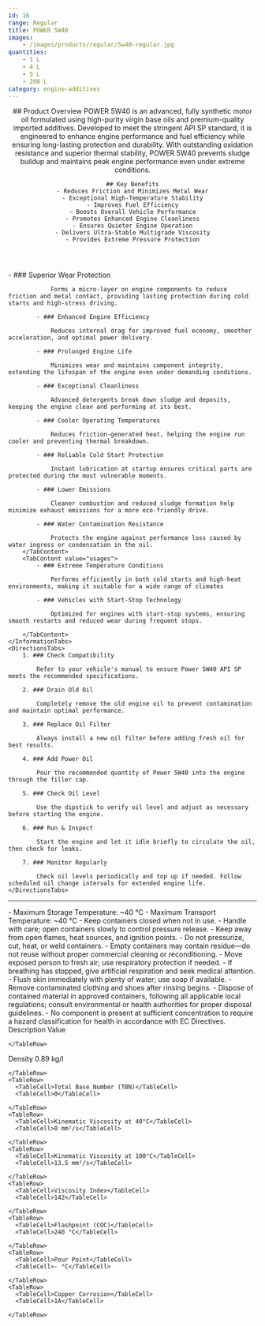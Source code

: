 ```yaml
---
id: 16
range: Regular
title: POWER 5W40
images:
    - /images/products/regular/5w40-regular.jpg
quantities:
    - 1 L
    - 4 L
    - 5 L
    - 208 L
category: engine-additives
---
```


<Header>
    ## Product Overview
    POWER 5W40 is an advanced, fully synthetic motor oil formulated using high-purity
    virgin base oils and premium-quality imported additives. Developed to meet the stringent
    API SP standard, it is engineered to enhance engine performance and fuel efficiency while
    ensuring long-lasting protection and durability. With outstanding oxidation resistance and
    superior thermal stability, POWER 5W40 prevents sludge buildup and maintains peak
    engine performance even under extreme conditions.


    ## Key Benefits
    - Reduces Friction and Minimizes Metal Wear
    - Exceptional High-Temperature Stability
    - Improves Fuel Efficiency
    - Boosts Overall Vehicle Performance
    - Promotes Enhanced Engine Cleanliness
    - Ensures Quieter Engine Operation
    - Delivers Ultra-Stable Multigrade Viscosity
    - Provides Extreme Pressure Protection

</Header>

<Section>
    <InformationTabs>
        <TabContent value="core">
            - ### Superior Wear Protection

                Forms a micro-layer on engine components to reduce friction and metal contact, providing lasting protection during cold starts and high-stress driving.

            - ### Enhanced Engine Efficiency

                Reduces internal drag for improved fuel economy, smoother acceleration, and optimal power delivery.

            - ### Prolonged Engine Life

                Minimizes wear and maintains component integrity, extending the lifespan of the engine even under demanding conditions.
    
            - ### Exceptional Cleanliness

                Advanced detergents break down sludge and deposits, keeping the engine clean and performing at its best.
    
            - ### Cooler Operating Temperatures

                Reduces friction-generated heat, helping the engine run cooler and preventing thermal breakdown.
    
            - ### Reliable Cold Start Protection

                Instant lubrication at startup ensures critical parts are protected during the most vulnerable moments. 
    
            - ### Lower Emissions

                Cleaner combustion and reduced sludge formation help minimize exhaust emissions for a more eco-friendly drive.
    
            - ### Water Contamination Resistance

                Protects the engine against performance loss caused by water ingress or condensation in the oil.
        </TabContent>
        <TabContent value="usages">
            - ### Extreme Temperature Conditions

                Performs efficiently in both cold starts and high-heat environments, making it suitable for a wide range of climates

            - ### Vehicles with Start-Stop Technology

                Optimized for engines with start-stop systems, ensuring smooth restarts and reduced wear during frequent stops.

        </TabContent>
    </InformationTabs>
    <DirectionsTabs>
        1. ### Check Compatibility
    
            Refer to your vehicle's manual to ensure Power 5W40 API SP meets the recommended specifications.
   
        2. ### Drain Old Oil
    
            Completely remove the old engine oil to prevent contamination and maintain optimal performance.
   
        3. ### Replace Oil Filter
    
            Always install a new oil filter before adding fresh oil for best results.
   
        4. ### Add Power Oil
    
            Pour the recommended quantity of Power 5W40 into the engine through the filler cap.
   
        5. ### Check Oil Level
    
            Use the dipstick to verify oil level and adjust as necessary before starting the engine.
   
        6. ### Run & Inspect
    
            Start the engine and let it idle briefly to circulate the oil, then check for leaks.
   
        7. ### Monitor Regularly
    
            Check oil levels periodically and top up if needed. Follow scheduled oil change intervals for extended engine life.
    </DirectionsTabs>
</Section>

***

<Section>
    <SafetyTabs>
        <TabContent value="handling">
            - Maximum Storage Temperature: ~40 °C
            - Maximum Transport Temperature: ~40 °C
            - Keep containers closed when not in use.
            - Handle with care; open containers slowly to control pressure release.
            - Keep away from open flames, heat sources, and ignition points.
            - Do not pressurize, cut, heat, or weld containers.
            - Empty containers may contain residue—do not reuse without proper commercial cleaning or reconditioning.
        </TabContent>
        <TabContent value="first-aid">
            - Move exposed person to fresh air; use respiratory protection if needed.
            - If breathing has stopped, give artificial respiration and seek medical attention.
            - Flush skin immediately with plenty of water; use soap if available.
            - Remove contaminated clothing and shoes after rinsing begins.
        </TabContent>
        <TabContent value="disposal">
            - Dispose of contained material in approved containers, following all applicable local regulations; consult environmental or health authorities for proper disposal guidelines.
        </TabContent>
        <TabContent value="hazardous">
            - No component is present at sufficient concentration to require a hazard classification for health in accordance with EC Directives.
        </TabContent>
    </SafetyTabs>
  
   <Table>
  <TableHeader>
    <TableRow>
      <TableHead>Description</TableHead>
      <TableHead>Value</TableHead>
     
    </TableRow>
  </TableHeader>
  <TableBody>
    <TableRow>
      <TableCell>Density</TableCell>
      <TableCell>0.89 kg/l</TableCell>
    
    </TableRow>
    <TableRow>
      <TableCell>Total Base Number (TBN)</TableCell>
      <TableCell>0</TableCell>
    
    </TableRow>
    <TableRow>
      <TableCell>Kinematic Viscosity at 40°C</TableCell>
      <TableCell>0 mm²/s</TableCell>
    
    </TableRow>
    <TableRow>
      <TableCell>Kinematic Viscosity at 100°C</TableCell>
      <TableCell>13.5 mm²/s</TableCell>
    
    </TableRow>
    <TableRow>
      <TableCell>Viscosity Index</TableCell>
      <TableCell>142</TableCell>
    
    </TableRow>
    <TableRow>
      <TableCell>Flashpoint (COC)</TableCell>
      <TableCell>240 °C</TableCell>
    
    </TableRow>
    <TableRow>
      <TableCell>Pour Point</TableCell>
      <TableCell>- °C</TableCell>
    
    </TableRow>
    <TableRow>
      <TableCell>Copper Corrosion</TableCell>
      <TableCell>1A</TableCell>
    
    </TableRow>
  </TableBody>
</Table>

</Section>